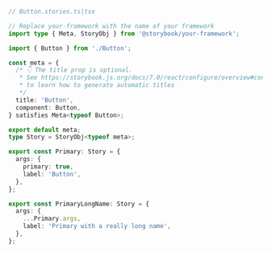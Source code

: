 ```ts
// Button.stories.ts|tsx

// Replace your-framework with the name of your framework
import type { Meta, StoryObj } from '@storybook/your-framework';

import { Button } from './Button';

const meta = {
  /* 👇 The title prop is optional.
   * See https://storybook.js.org/docs/7.0/react/configure/overview#configure-story-loading
   * to learn how to generate automatic titles
   */
  title: 'Button',
  component: Button,
} satisfies Meta<typeof Button>;

export default meta;
type Story = StoryObj<typeof meta>;

export const Primary: Story = {
  args: {
    primary: true,
    label: 'Button',
  },
};

export const PrimaryLongName: Story = {
  args: {
    ...Primary.args,
    label: 'Primary with a really long name',
  },
};
```
